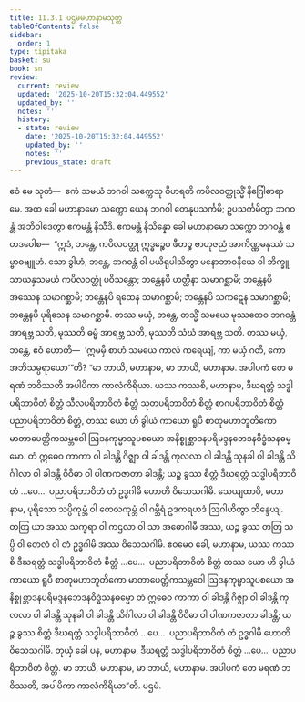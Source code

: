 ```yaml
---
title: 11.3.1 ပဌမမဟာနာမသုတ္တ
tableOfContents: false
sidebar:
  order: 1
type: tipitaka
basket: su
book: sn
review:
  current: review
  updated: '2025-10-20T15:32:04.449552'
  updated_by: ''
  notes: ''
  history:
  - state: review
    date: '2025-10-20T15:32:04.449552'
    updated_by: ''
    notes: ''
    previous_state: draft
---
```



<DynamicBreadcrumb />


<ReviewStatus review={frontmatter.review} showDetails={true} />

<HypothesisAnnotation frontmatter={frontmatter} />

<Division number="1017" book="sn" e="ch" v="18" p="432">

<Paragraph number="1903" book="sn">
ဧဝံ မေ သုတံ—  ဧကံ သမယံ ဘဂဝါ သက္ကေသု ဝိဟရတိ ကပိလဝတ္ထုသ္မိံ နိဂြေါဓာရာမေ. အထ ခေါ မဟာနာမော သက္ကော ယေန ဘဂဝါ တေနုပသင်္ကမိ; ဥပသင်္ကမိတွာ ဘဂဝန္တံ အဘိဝါဒေတွာ ဧကမန္တံ နိသီဒိ. ဧကမန္တံ နိသိန္နော ခေါ မဟာနာမော သက္ကော ဘဂဝန္တံ ဧတဒဝေါစ—  “ဣဒံ, ဘန္တေ, ကပိလဝတ္ထု ဣဒ္ဓဉ္စေဝ ဖီတဉ္စ ဗာဟုဇညံ အာကိဏ္ဏမနုဿံ သမ္ဗာဓဗျူဟံ. သော ခွါဟံ, ဘန္တေ, ဘဂဝန္တံ ဝါ ပယိရုပါသိတွာ မနောဘာဝနီယေ ဝါ ဘိက္ခူ သာယနှသမယံ ကပိလဝတ္ထုံ ပဝိသန္တော; ဘန္တေနပိ ဟတ္ထိနာ သမာဂစ္ဆာမိ; ဘန္တေနပိ အဿေန သမာဂစ္ဆာမိ; ဘန္တေနပိ ရထေန သမာဂစ္ဆာမိ; ဘန္တေနပိ သကဋေန သမာဂစ္ဆာမိ; ဘန္တေနပိ ပုရိသေန သမာဂစ္ဆာမိ. တဿ မယှံ, ဘန္တေ, တသ္မိံ သမယေ မုဿတေဝ ဘဂဝန္တံ အာရဗ္ဘ သတိ, မုဿတိ ဓမ္မံ အာရဗ္ဘ သတိ, မုဿတိ သံဃံ အာရဗ္ဘ သတိ. တဿ မယှံ, ဘန္တေ, ဧဝံ ဟောတိ—  ‘ဣမမှိ စာဟံ သမယေ ကာလံ ကရေယျံ, ကာ မယှံ ဂတိ, ကော အဘိသမ္ပရာယော’”တိ?
</Paragraph>

<Paragraph number="1904" book="sn">
“မာ ဘာယိ, မဟာနာမ, မာ ဘာယိ, မဟာနာမ. အပါပကံ တေ မရဏံ ဘဝိဿတိ အပါပိကာ ကာလံကိရိယာ. ယဿ ကဿစိ, မဟာနာမ, ဒီဃရတ္တံ သဒ္ဓါပရိဘာဝိတံ စိတ္တံ သီလပရိဘာဝိတံ စိတ္တံ သုတပရိဘာဝိတံ စိတ္တံ စာဂပရိဘာဝိတံ စိတ္တံ ပညာပရိဘာဝိတံ စိတ္တံ, တဿ ယော ဟိ ခွါယံ ကာယော ရူပီ စာတုမဟာဘူတိကော မာတာပေတ္တိကသမ္ဘဝေါ ဩဒနကုမ္မာသူပစယော အနိစ္စုစ္ဆာဒနပရိမဒ္ဒနဘေဒနဝိဒ္ဓံသနဓမ္မော. တံ ဣဓေဝ ကာကာ ဝါ ခါဒန္တိ ဂိဇ္ဈာ ဝါ ခါဒန္တိ ကုလလာ ဝါ ခါဒန္တိ သုနခါ ဝါ ခါဒန္တိ သိင်္ဂါလာ ဝါ ခါဒန္တိ ဝိဝိဓာ ဝါ ပါဏကဇာတာ ခါဒန္တိ; ယဉ္စ ခွဿ စိတ္တံ ဒီဃရတ္တံ သဒ္ဓါပရိဘာဝိတံ …ပေ…  ပညာပရိဘာဝိတံ တံ ဥဒ္ဓဂါမိ ဟောတိ ဝိသေသဂါမိ.
</Paragraph>

<Paragraph number="1905" book="sn">
သေယျထာပိ, မဟာနာမ, ပုရိသော သပ္ပိကုမ္ဘံ ဝါ တေလကုမ္ဘံ ဝါ ဂမ္ဘီရံ ဥဒကရဟဒံ ဩဂါဟိတွာ ဘိန္ဒေယျ. တတြ ယာ အဿ သက္ခရာ ဝါ ကဌလာ ဝါ သာ အဓောဂါမီ အဿ, ယဉ္စ ခွဿ တတြ သပ္ပိ ဝါ တေလံ ဝါ တံ ဥဒ္ဓဂါမိ အဿ ဝိသေသဂါမိ. ဧဝမေဝ ခေါ, မဟာနာမ, ယဿ ကဿစိ ဒီဃရတ္တံ သဒ္ဓါပရိဘာဝိတံ စိတ္တံ …ပေ…  ပညာပရိဘာဝိတံ စိတ္တံ တဿ ယော ဟိ ခွါယံ ကာယော ရူပီ စာတုမဟာဘူတိကော မာတာပေတ္တိကသမ္ဘဝေါ ဩဒနကုမ္မာသူပစယော အနိစ္စုစ္ဆာဒနပရိမဒ္ဒနဘေဒနဝိဒ္ဓံသနဓမ္မော တံ ဣဓေဝ ကာကာ ဝါ ခါဒန္တိ ဂိဇ္ဈာ ဝါ ခါဒန္တိ ကုလလာ ဝါ ခါဒန္တိ သုနခါ ဝါ ခါဒန္တိ သိင်္ဂါလာ ဝါ ခါဒန္တိ ဝိဝိဓာ ဝါ ပါဏကဇာတာ ခါဒန္တိ; ယဉ္စ ခွဿ စိတ္တံ ဒီဃရတ္တံ သဒ္ဓါပရိဘာဝိတံ …ပေ…  ပညာပရိဘာဝိတံ တံ ဥဒ္ဓဂါမိ ဟောတိ ဝိသေသဂါမိ. တုယှံ ခေါ ပန, မဟာနာမ, ဒီဃရတ္တံ သဒ္ဓါပရိဘာဝိတံ စိတ္တံ …ပေ…  ပညာပရိဘာဝိတံ စိတ္တံ. မာ ဘာယိ, မဟာနာမ, မာ ဘာယိ, မဟာနာမ. အပါပကံ တေ မရဏံ ဘဝိဿတိ, အပါပိကာ ကာလံကိရိယာ”တိ.

</Paragraph>
</Division>

<Paragraph number="1906" type="center" book="sn">
ပဌမံ.
</Paragraph>